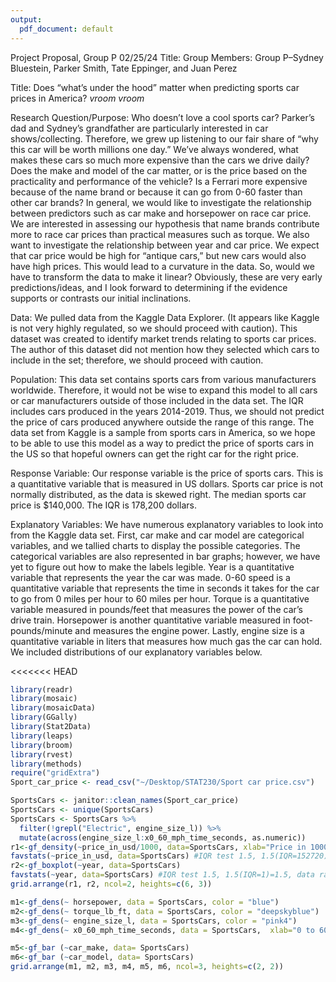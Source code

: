 ```yaml
---
output:
  pdf_document: default
---
```

Project Proposal, Group P 02/25/24 Title: Group Members: Group P–Sydney Bluestein, Parker Smith, Tate Eppinger, and Juan Perez

Title: Does "what's under the hood" matter when predicting sports car prices in America? *vroom vroom* 

Research Question/Purpose: Who doesn’t love a cool sports car? Parker’s dad and Sydney’s grandfather are particularly interested in car shows/collecting. Therefore, we grew up listening to our fair share of “why this car will be worth millions one day.” We’ve always wondered, what makes these cars so much more expensive than the cars we drive daily? Does the make and model of the car matter, or is the price based on the practicality and performance of the vehicle? Is a Ferrari more expensive because of the name brand or because it can go from 0-60 faster than other car brands? In general, we would like to investigate the relationship between predictors such as car make and horsepower on race car price. We are interested in assessing our hypothesis that name brands contribute more to race car prices than practical measures such as torque. We also want to investigate the relationship between year and car price. We expect that car price would be high for “antique cars,” but new cars would also have high prices. This would lead to a curvature in the data. So, would we have to transform the data to make it linear? Obviously, these are very early predictions/ideas, and I look forward to determining if the evidence supports or contrasts our initial inclinations.

Data: We pulled data from the Kaggle Data Explorer. (It appears like Kaggle is not very highly regulated, so we should proceed with caution). This dataset was created to identify market trends relating to sports car prices. The author of this dataset did not mention how they selected which cars to include in the set; therefore, we should proceed with caution.

Population: This data set contains sports cars from various manufacturers worldwide. Therefore, it would not be wise to expand this model to all cars or car manufacturers outside of those included in the data set. The IQR includes cars produced in the years 2014-2019. Thus, we should not predict the price of cars produced anywhere outside the range of this range. The data set from Kaggle is a sample from sports cars in America, so we hope to be able to use this model as a way to predict the price of sports cars in the US so that hopeful owners can get the right car for the right price. 

Response Variable: Our response variable is the price of sports cars. This is a quantitative variable that is measured in US dollars. Sports car price is not normally distributed, as the data is skewed right. The median sports car price is $140,000. The IQR is 178,200 dollars.

Explanatory Variables: We have numerous explanatory variables to look into from the Kaggle data set. First, car make and car model are categorical variables, and we tallied charts to display the possible categories. The categorical variables are also represented in bar graphs; however, we have yet to figure out how to make the labels legible. Year is a quantitative variable that represents the year the car was made. 0-60 speed is a quantitative variable that represents the time in seconds it takes for the car to go from 0 miles per hour to 60 miles per hour. Torque is a quantitative variable measured in pounds/feet that measures the power of the car’s drive train. Horsepower is another quantitative variable measured in foot-pounds/minute and measures the engine power. Lastly, engine size is a quantitative variable in liters that measures how much gas the car can hold. We included distributions of our explanatory variables below.

<<<<<<< HEAD
```r
library(readr)
library(mosaic)
library(mosaicData)
library(GGally)
library(Stat2Data)
library(leaps)
library(broom)
library(rvest)
library(methods)
require("gridExtra")
Sport_car_price <- read_csv("~/Desktop/STAT230/Sport car price.csv")
```

```r
SportsCars <- janitor::clean_names(Sport_car_price)
SportsCars <- unique(SportsCars)
SportsCars <- SportsCars %>% 
  filter(!grepl("Electric", engine_size_l)) %>% 
  mutate(across(engine_size_l:x0_60_mph_time_seconds, as.numeric))
r1<-gf_density(~price_in_usd/1000, data=SportsCars, xlab="Price in 1000s of USD") #specify 1000s, response variable
favstats(~price_in_usd, data=SportsCars) #IQR test 1.5, 1.5(IQR=152720)=229080, data range from $298980 to $451700 if we use the IQR to determine outliers
r2<-gf_boxplot(~year, data=SportsCars)
favstats(~year, data=SportsCars) #IQR test 1.5, 1.5(IQR=1)=1.5, data range from 2019 to 2023
grid.arrange(r1, r2, ncol=2, heights=c(6, 3)) 
```

```r
m1<-gf_dens(~ horsepower, data = SportsCars, color = "blue")        
m2<-gf_dens(~ torque_lb_ft, data = SportsCars, color = "deepskyblue")
m3<-gf_dens(~ engine_size_l, data = SportsCars, color = "pink4")
m4<-gf_dens(~ x0_60_mph_time_seconds, data = SportsCars,  xlab="0 to 60mph time in seconds", color = "purple")
```
```r
m5<-gf_bar (~car_make, data= SportsCars)
m6<-gf_bar (~car_model, data= SportsCars)
grid.arrange(m1, m2, m3, m4, m5, m6, ncol=3, heights=c(2, 2))
```
